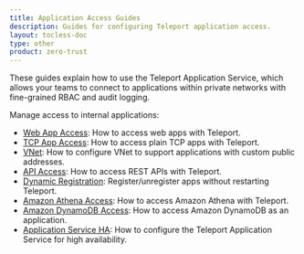 ```yaml
---
title: Application Access Guides
description: Guides for configuring Teleport application access.
layout: tocless-doc
type: other
product: zero-trust
---
```


These guides explain how to use the Teleport Application Service, which allows
your teams to connect to applications within private networks with fine-grained
RBAC and audit logging.

Manage access to internal applications:

- [Web App Access](connecting-apps.mdx): How to access web apps with Teleport.
- [TCP App Access](tcp.mdx): How to access plain TCP apps with Teleport.
- [VNet](vnet.mdx): How to configure VNet to support applications with custom public addresses.
- [API Access](api-access.mdx): How to access REST APIs with Teleport.
- [Dynamic Registration](dynamic-registration.mdx): Register/unregister apps without restarting Teleport.
- [Amazon Athena Access](amazon-athena.mdx): How to access Amazon Athena with Teleport.
- [Amazon DynamoDB Access](dynamodb.mdx): How to access Amazon DynamoDB as an application.
- [Application Service HA](ha.mdx): How to configure the Teleport Application Service for high availability. 
